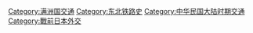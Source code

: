 {{catmore}}

[[Category:满洲国交通|Category:满洲国交通]]
[[Category:东北铁路史|Category:东北铁路史]]
[[Category:中华民国大陆时期交通|Category:中华民国大陆时期交通]]
[[Category:戰前日本外交|Category:戰前日本外交]]